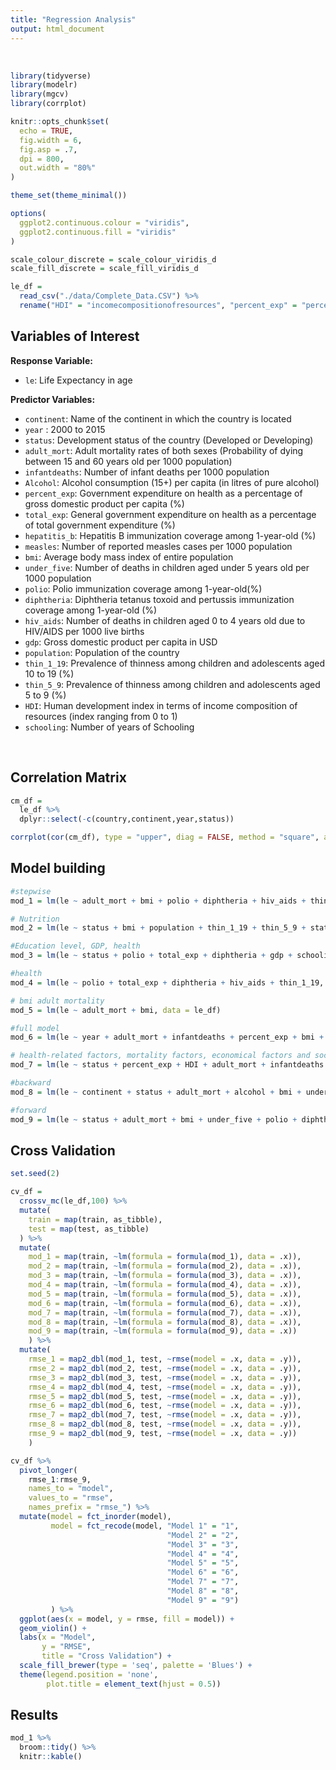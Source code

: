 ```yaml
---
title: "Regression Analysis"
output: html_document
---
```

<br>

```r
library(tidyverse)
library(modelr)
library(mgcv)
library(corrplot)

knitr::opts_chunk$set(
  echo = TRUE,
  fig.width = 6,
  fig.asp = .7,
  dpi = 800,
  out.width = "80%"
)

theme_set(theme_minimal())

options(
  ggplot2.continuous.colour = "viridis",
  ggplot2.continuous.fill = "viridis"
)

scale_colour_discrete = scale_colour_viridis_d
scale_fill_discrete = scale_fill_viridis_d
```


```r
le_df = 
  read_csv("./data/Complete_Data.CSV") %>% 
  rename("HDI" = "incomecompositionofresources", "percent_exp" = "percentageexpenditure", "total_exp" = "totalexpenditure", "le" = "lifeexpectancy", "adult_mort" = "adult_mortality", "thin_1_19" = "thinness1_19years", "thin_5_9" = "thinness5_9years", "under_five" = "under_fivedeaths")
```

## Variables of Interest

**Response Variable:**

* `le`: Life Expectancy in age

**Predictor Variables:**

* `continent`: Name of the continent in which the country is located
* `year` : 2000 to 2015
* `status`: Development status of the country (Developed or Developing)
* `adult_mort`: Adult mortality rates of both sexes (Probability of dying between 15 and 60 years old per 1000 population)
* `infantdeaths`: Number of infant deaths per 1000 population
* `Alcohol`: Alcohol consumption (15+) per capita (in litres of pure alcohol)
* `percent_exp`: Government expenditure on health as a percentage of gross domestic product per capita (%)
* `total_exp`: General government expenditure on health as a percentage of total government expenditure (%)
* `hepatitis_b`: Hepatitis B immunization coverage among 1-year-old (%)
* `measles`: Number of reported measles cases per 1000 population
* `bmi`: Average body mass index of entire population
* `under_five`: Number of deaths in children aged under 5 years old per 1000 population
* `polio`: Polio immunization coverage among 1-year-old(%)
* `diphtheria`: Diphtheria tetanus toxoid and pertussis immunization coverage among 1-year-old (%)
* `hiv_aids`: Number of deaths in children aged 0 to 4 years old due to HIV/AIDS per 1000 live births
* `gdp`: Gross domestic product per capita in USD
* `population`: Population of the country
* `thin_1_19`: Prevalence of thinness among children and adolescents aged 10 to 19 (%)
* `thin_5_9`: Prevalence of thinness among children and adolescents aged 5 to 9 (%)
* `HDI`: Human development index in terms of income composition of resources (index ranging from 0 to 1)
* `schooling`: Number of years of Schooling

<br>

## Correlation Matrix

```r
cm_df =
  le_df %>%
  dplyr::select(-c(country,continent,year,status))

corrplot(cor(cm_df), type = "upper", diag = FALSE, method = "square", addCoef.col = "black", number.cex = .4, tl.col = "black", tl.cex = .8)
```

## Model building 


```r
#stepwise
mod_1 = lm(le ~ adult_mort + bmi + polio + diphtheria + hiv_aids + thin_5_9 + HDI, data = le_df)

# Nutrition 
mod_2 = lm(le ~ status + bmi + population + thin_1_19 + thin_5_9 + status * bmi + status * thin_1_19 + status * thin_5_9, data = le_df)

#Education level, GDP, health        
mod_3 = lm(le ~ status + polio + total_exp + diphtheria + gdp + schooling + total_exp * gdp, data = le_df)

#health
mod_4 = lm(le ~ polio + total_exp + diphtheria + hiv_aids + thin_1_19, data = le_df)

# bmi adult mortality
mod_5 = lm(le ~ adult_mort + bmi, data = le_df)

#full model
mod_6 = lm(le ~ year + adult_mort + infantdeaths + percent_exp + bmi + under_five + polio + diphtheria + hiv_aids + gdp + thin_5_9, data = le_df)

# health-related factors, mortality factors, economical factors and social factors
mod_7 = lm(le ~ status + percent_exp + HDI + adult_mort + infantdeaths + schooling, data = le_df)

#backward
mod_8 = lm(le ~ continent + status + adult_mort + alcohol + bmi + under_five + polio + diphtheria + hiv_aids + gdp + HDI + schooling, data = le_df)

#forward
mod_9 = lm(le ~ status + adult_mort + bmi + under_five + polio + diphtheria + hiv_aids + gdp + thin_5_9 + HDI, data = le_df)

```

## Cross Validation

```r
set.seed(2)

cv_df = 
  crossv_mc(le_df,100) %>% 
  mutate(
    train = map(train, as_tibble),
    test = map(test, as_tibble)
  ) %>% 
  mutate(
    mod_1 = map(train, ~lm(formula = formula(mod_1), data = .x)),
    mod_2 = map(train, ~lm(formula = formula(mod_2), data = .x)),
    mod_3 = map(train, ~lm(formula = formula(mod_3), data = .x)),
    mod_4 = map(train, ~lm(formula = formula(mod_4), data = .x)),
    mod_5 = map(train, ~lm(formula = formula(mod_5), data = .x)),
    mod_6 = map(train, ~lm(formula = formula(mod_6), data = .x)),
    mod_7 = map(train, ~lm(formula = formula(mod_7), data = .x)),
    mod_8 = map(train, ~lm(formula = formula(mod_8), data = .x)),
    mod_9 = map(train, ~lm(formula = formula(mod_9), data = .x))
    ) %>% 
  mutate(
    rmse_1 = map2_dbl(mod_1, test, ~rmse(model = .x, data = .y)),
    rmse_2 = map2_dbl(mod_2, test, ~rmse(model = .x, data = .y)),
    rmse_3 = map2_dbl(mod_3, test, ~rmse(model = .x, data = .y)),
    rmse_4 = map2_dbl(mod_4, test, ~rmse(model = .x, data = .y)),
    rmse_5 = map2_dbl(mod_5, test, ~rmse(model = .x, data = .y)),
    rmse_6 = map2_dbl(mod_6, test, ~rmse(model = .x, data = .y)),
    rmse_7 = map2_dbl(mod_7, test, ~rmse(model = .x, data = .y)),
    rmse_8 = map2_dbl(mod_8, test, ~rmse(model = .x, data = .y)),
    rmse_9 = map2_dbl(mod_9, test, ~rmse(model = .x, data = .y))
    )
```


```r
cv_df %>% 
  pivot_longer(
    rmse_1:rmse_9,
    names_to = "model", 
    values_to = "rmse",
    names_prefix = "rmse_") %>% 
  mutate(model = fct_inorder(model),
         model = fct_recode(model, "Model 1" = "1",
                                   "Model 2" = "2",
                                   "Model 3" = "3",
                                   "Model 4" = "4",
                                   "Model 5" = "5",
                                   "Model 6" = "6",
                                   "Model 7" = "7",
                                   "Model 8" = "8",
                                   "Model 9" = "9")
         ) %>% 
  ggplot(aes(x = model, y = rmse, fill = model)) + 
  geom_violin() + 
  labs(x = "Model",
       y = "RMSE", 
       title = "Cross Validation") +
  scale_fill_brewer(type = 'seq', palette = 'Blues') +
  theme(legend.position = 'none',
        plot.title = element_text(hjust = 0.5))
```

## Results

```r
mod_1 %>% 
  broom::tidy() %>% 
  knitr::kable()
```

